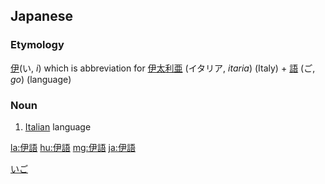 ==Japanese==
{{ja-kanjitab|い|ご|yomi=o}}

===Etymology===
[[伊]](い, ''i'') which is abbreviation for [[伊太利亜]] (イタリア, ''itaria'') (Italy) + [[語]] (ご, ''go'') (language)

===Noun===
{{ja-noun|いご}}

# [[Italian]] language

[[Category:ja:Languages|いご]]

[[la:伊語]]
[[hu:伊語]]
[[mg:伊語]]
[[ja:伊語]]